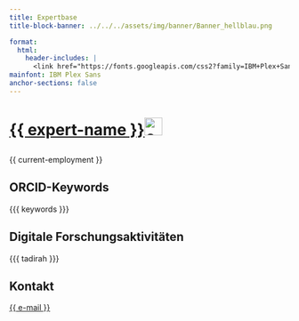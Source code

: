 ```yaml
---
title: Expertbase
title-block-banner: ../../../assets/img/banner/Banner_hellblau.png

format:
  html:
    header-includes: |
      <link href="https://fonts.googleapis.com/css2?family=IBM+Plex+Sans:ital,wght@0,100;0,200;0,300;0,400;0,500;0,600;0,700;1,100;1,200;1,300;1,400;1,500;1,600;1,700&display=swap" rel="stylesheet">
mainfont: IBM Plex Sans
anchor-sections: false
---
```

<h1><p><a href="{{ orcid-domain }}">{{ expert-name }}<img src="orcid.png" alt="orcid" width="32" height="32"></a></p></h1>

{{ current-employment }}

## ORCID-Keywords
<style>.tag {
  display: inline-block;
  background-color: #eeebe6;
  color: #423d4d;
  padding: .25em .75em;
  margin: 0.15em;
  font-size: .75em;
  text-transform: uppercase;
  border: solid 0px;
  border-color: white;
  border-radius: .25rem;
}</style>

{{{ keywords }}}

## Digitale Forschungsaktivitäten

<style>.tag_tadirah {
    display: inline-block;
    background-color: #66dadd;
    color: #423d4d;
    padding: .25em .75em;
    margin: 0.15em;
    font-size: .75em;
    text-transform: uppercase;
    border:solid 0px;
    border-color: white;
    border-radius:.25rem;
}</style>

{{{ tadirah }}}

## Kontakt

<a href="mailto:{{ e-mail }}">{{ e-mail }}</a>
